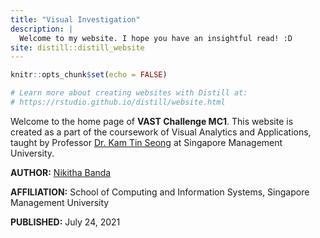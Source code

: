 ```yaml
---
title: "Visual Investigation"
description: |
  Welcome to my website. I hope you have an insightful read! :D
site: distill::distill_website
---
```


```r
knitr::opts_chunk$set(echo = FALSE)

# Learn more about creating websites with Distill at:
# https://rstudio.github.io/distill/website.html

```

Welcome to the home page of **VAST Challenge MC1**. This website is created as a part of the coursework of Visual Analytics and Applications, taught by Professor [Dr. Kam Tin Seong](https://www.smu.edu.sg/faculty/profile/9618/KAM-Tin-Seong) at Singapore Management University.


**AUTHOR:** [Nikitha Banda](https://www.linkedin.com/in/banda-nikitha)  

**AFFILIATION:** School of Computing and Information Systems, Singapore Management University

**PUBLISHED:** July 24, 2021